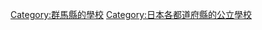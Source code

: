 {{日本行政區劃分類導航|的公立學校|top=日本各都道府縣的公立學校}}

[[Category:群馬縣的學校|Category:群馬縣的學校]]
[[Category:日本各都道府縣的公立學校|Category:日本各都道府縣的公立學校]]